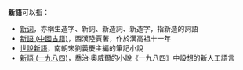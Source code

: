 '''新語'''可以指：
*[[新词|新词]]，亦稱生造字、新詞、新造詞、新造字，指新造的詞語
*[[新語_(中國古籍)|新語 (中國古籍)]]，西漢陸賈著，作於漢高祖十一年
*[[世說新語|世說新語]]，南朝宋劉義慶主編的筆記小說
*[[新語_(一九八四)|新語 (一九八四)]]，喬治·奧威爾的小說《一九八四》中設想的新人工語言

{{disambig|CAT=二字消歧義}}